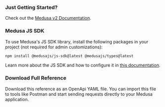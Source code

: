 
<H3 className="!mt-0">Just Getting Started?</H3>

Check out the [Medusa v2 Documentation](!docs!).

<Space bottom={8} />

<H3 className="!mt-0">Medusa JS SDK</H3>

To use Medusa's JS SDK library, install the following packages in your project (not required for admin customizations):

```bash
npm install @medusajs/js-sdk@latest @medusajs/types@latest
```

Learn more about the JS SDK and how to configure it in [this documentation](!resources!/js-sdk).

### Download Full Reference

Download this reference as an OpenApi YAML file. You can import this file to tools like Postman and start sending requests directly to your Medusa application.

<DownloadFull />
